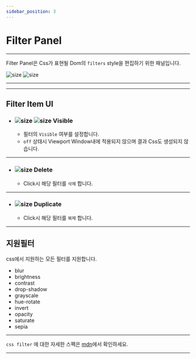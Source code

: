 ```yaml
---
sidebar_position: 3
---
```



# Filter Panel

<hr/>

Filter Panel은 Css가 표현될 Dom의 ```filters``` style을 편집하기 위한 패널입니다.

![size](./img/filter/ui_filter_empty.png)
![size](./img/filter/ui_filter.png)

<hr/>

<TOCInline toc={toc}/>

<hr/>


## Filter Item UI
- ### ![size](./img/filter/ui_filter_on.png) ![size](./img/filter/ui_filter_off.png) Visible
  - 필터의 ```Visible``` 여부를 설정합니다.
  - ```off``` 상태시 Viewport Window내에 적용되지 않으며 결과 Css도 생성되지 않습니다.



<hr/>

- ### ![size](./img/filter/ui_filter_trash.png) Delete
	- Click시 해당 필터를 ```삭제``` 합니다.



<hr/>

- ### ![size](./img/filter/ui_filter_duplicate.png) Duplicate
	- Click시 해당 필터를 ```복제``` 합니다.



<hr/>

## 지원필터
css에서 지원하는 모든 필터를 지원합니다.

 - blur
 - brightness
 - contrast
 - drop-shadow
 - grayscale
 - hue-rotate
 - invert
 - opacity
 - saturate
 - sepia

<hr/>

```css filter``` 에 대한 자세한 스펙은 [mdn](https://developer.mozilla.org/ko/docs/Web/CSS/filter)에서 확인하세요.

<hr/>
